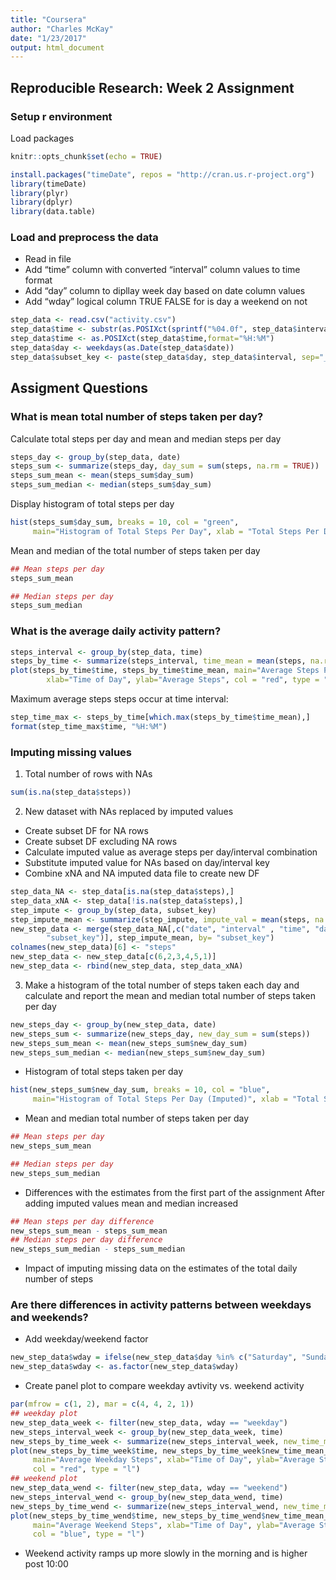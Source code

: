 ```yaml
---
title: "Coursera"
author: "Charles McKay"
date: "1/23/2017"
output: html_document
---
```


## Reproducible Research: Week 2 Assignment
### Setup r environment
Load packages

```r
knitr::opts_chunk$set(echo = TRUE)
```

```r
install.packages("timeDate", repos = "http://cran.us.r-project.org")
library(timeDate)
library(plyr)
library(dplyr)
library(data.table)
```

### Load and preprocess the data
* Read in file
* Add "time" column with converted "interval" column values to time format
* Add "day" column to dipllay week day based on date column values
* Add "wday" logical column TRUE FALSE for is day a weekend on not

```r
step_data <- read.csv("activity.csv")
step_data$time <- substr(as.POSIXct(sprintf("%04.0f", step_data$interval), format='%H%M'), 12, 16)
step_data$time <- as.POSIXct(step_data$time,format="%H:%M")
step_data$day <- weekdays(as.Date(step_data$date))
step_data$subset_key <- paste(step_data$day, step_data$interval, sep="_")
```

## Assigment Questions
### What is mean total number of steps taken per day?

Calculate total steps per day and mean and median steps per day

```r
steps_day <- group_by(step_data, date)
steps_sum <- summarize(steps_day, day_sum = sum(steps, na.rm = TRUE))
steps_sum_mean <- mean(steps_sum$day_sum)
steps_sum_median <- median(steps_sum$day_sum)
```

Display histogram of total steps per day

```r
hist(steps_sum$day_sum, breaks = 10, col = "green", 
     main="Histogram of Total Steps Per Day", xlab = "Total Steps Per Day")
```

Mean and median of the total number of steps taken per day
```r
## Mean steps per day
steps_sum_mean

## Median steps per day
steps_sum_median
```

### What is the average daily activity pattern?  
```r
steps_interval <- group_by(step_data, time)
steps_by_time <- summarize(steps_interval, time_mean = mean(steps, na.rm = TRUE))
plot(steps_by_time$time, steps_by_time$time_mean, main="Average Steps Per 5 Minute Interval",
        xlab="Time of Day", ylab="Average Steps", col = "red", type = "l")
```

Maximum average steps steps occur at time interval:
```r
step_time_max <- steps_by_time[which.max(steps_by_time$time_mean),]
format(step_time_max$time, "%H:%M")
```

### Imputing missing values
1. Total number of rows with NAs
```r
sum(is.na(step_data$steps))
```
2. New dataset with NAs replaced by imputed values
* Create subset DF for NA rows
* Create subset DF excluding NA rows
* Calculate imputed value as average steps per day/interval combination
* Substitute imputed value for NAs based on day/interval key
* Combine xNA and NA imputed data file to create new DF
```r
step_data_NA <- step_data[is.na(step_data$steps),]
step_data_xNA <- step_data[!is.na(step_data$steps),]
step_impute <- group_by(step_data, subset_key)
step_impute_mean <- summarize(step_impute, impute_val = mean(steps, na.rm = TRUE))
new_step_data <- merge(step_data_NA[,c("date", "interval" , "time", "day", 
        "subset_key")], step_impute_mean, by= "subset_key")
colnames(new_step_data)[6] <- "steps"
new_step_data <- new_step_data[c(6,2,3,4,5,1)]
new_step_data <- rbind(new_step_data, step_data_xNA)

```

3. Make a histogram of the total number of steps taken each day and
calculate and report the mean and median total number of steps taken per day
```r
new_steps_day <- group_by(new_step_data, date)
new_steps_sum <- summarize(new_steps_day, new_day_sum = sum(steps))
new_steps_sum_mean <- mean(new_steps_sum$new_day_sum)
new_steps_sum_median <- median(new_steps_sum$new_day_sum)
```
* Histogram of total steps taken per day
```r
hist(new_steps_sum$new_day_sum, breaks = 10, col = "blue", 
     main="Histogram of Total Steps Per Day (Imputed)", xlab = "Total Steps Per Day (Imputed)")
```

* Mean and median total number of steps taken per day
```r
## Mean steps per day
new_steps_sum_mean

## Median steps per day
new_steps_sum_median
```

* Differences with the estimates from the first part of the assignment 
After adding imputed values mean and median increased
```r
## Mean steps per day difference
new_steps_sum_mean - steps_sum_mean
## Median steps per day difference
new_steps_sum_median - steps_sum_median
```

* Impact of imputing missing data on the estimates of the total daily number of steps

### Are there differences in activity patterns between weekdays and weekends?
* Add weekday/weekend factor
```r
new_step_data$wday = ifelse(new_step_data$day %in% c("Saturday", "Sunday"), "weekend", "weekday")
new_step_data$wday <- as.factor(new_step_data$wday)
```
* Create panel plot to compare weekday avtivity vs. weekend activity
```r
par(mfrow = c(1, 2), mar = c(4, 4, 2, 1))
## weekday plot
new_step_data_week <- filter(new_step_data, wday == "weekday")
new_steps_interval_week <- group_by(new_step_data_week, time)
new_steps_by_time_week <- summarize(new_steps_interval_week, new_time_mean_week = mean(steps))
plot(new_steps_by_time_week$time, new_steps_by_time_week$new_time_mean_week,
     main="Average Weekday Steps", xlab="Time of Day", ylab="Average Steps", 
     col = "red", type = "l")
## weekend plot
new_step_data_wend <- filter(new_step_data, wday == "weekend")
new_steps_interval_wend <- group_by(new_step_data_wend, time)
new_steps_by_time_wend <- summarize(new_steps_interval_wend, new_time_mean_wend = mean(steps))
plot(new_steps_by_time_wend$time, new_steps_by_time_wend$new_time_mean_wend,
     main="Average Weekend Steps", xlab="Time of Day", ylab="Average Steps", 
     col = "blue", type = "l")
```

* Weekend activity ramps up more slowly in the morning and is higher post 10:00 



